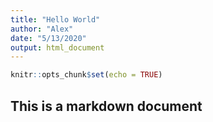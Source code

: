 ```yaml
---
title: "Hello World"
author: "Alex"
date: "5/13/2020"
output: html_document
---
```


```r
knitr::opts_chunk$set(echo = TRUE)
```

## This is a markdown document
